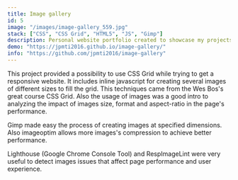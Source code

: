 ```yaml
---
title: Image gallery
id: 5
image: "/images/image-gallery_559.jpg"
stack: ["CSS", "CSS Grid", "HTML5", "JS", "Gimp"]
description: Personal website portfolio created to showcase my projects, skills and to be a mean to interact with employers, clients and developers.
demo: "https://jpmti2016.github.io/image-gallery/"
info: "https://github.com/jpmti2016/image-gallery"
---
```


This project provided a possibility to use CSS Grid while trying to get a responsive website. It includes inline javascript for creating several images of different sizes to fill the grid. This techniques came from the Wes Bos's great course CSS Grid. Also the usage of images was a good intro to analyzing the impact of images size, format and aspect-ratio in the page's performance.

Gimp made easy the process of creating images at specified dimensions. Also imageoptim allows more images's compression to achieve better performance.

Lighthouse (Google Chrome Console Tool) and RespImageLint were very useful to detect images issues that affect page performance and user experience.
